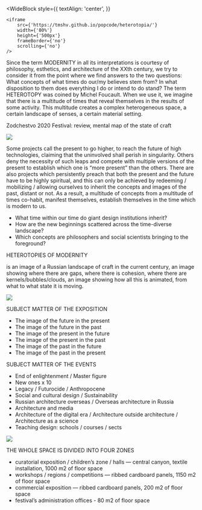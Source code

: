 
<Head>
    <title>
        HETEROTOPIES OF MODERNITY
    </title>
</Head>

<WideBlock
    style={{
        textAlign: 'center',
    }}
>
    <iframe
        src={'https://tmshv.github.io/popcode/heterotopia/'}
        width={'80%'}
        height={'500px'}
        frameBorder={'no'}
        scrolling={'no'}
    />
</WideBlock>

Since the term <HeterotopiaHighlight>MODERNITY</HeterotopiaHighlight> in all its interpretations is courtesy of philosophy, esthetics, and architecture of the XXth century, we try to consider it from the point where we find answers to the two questions:
What concepts of what times do our/my believes stem from?
In what disposition to them does everything I do or intend to do stand?
The term <HeterotopiaHighlight>HETEROTOPY</HeterotopiaHighlight> was coined by Michel Foucault. When we use it, we imagine that there is a multitude of times that reveal themselves in the results of some activity. This multitude creates a complex heterogeneous space, a certain landscape of senses, a certain material setting.

Zodchestvo 2020 Festival: review, mental map of the state of craft

<Image src='https://s.tmshv.com/unit4/heterotopia-heterotopia_01.jpg' />

Some projects call the present to go higher, to reach the future of high technologies, claiming that the uninvolved shall perish in singularity. Others deny the necessity of such leaps and compete with multiple versions of the present to establish which one is “more present” than the others. There are also projects which persistently preach that both the present and the future have to be highly spiritual, and this can only be achieved by redeeming / mobilizing / allowing ourselves to inherit the concepts and images of the past, distant or not. As a result, a multitude of concepts from a multitude of times co-habit, manifest themselves, establish themselves in the time which is modern to us.

- What time within our time do giant design institutions inherit?
- How are the new beginnings scattered across the time-diverse landscape?
- Which concepts are philosophers and social scientists bringing to the foreground?

<HeterotopiaTitle>HETEROTOPIES OF MODERNITY</HeterotopiaTitle>

is an image of a Russian landscape of craft in the current century, an image showing where there are gaps, where there is cohesion, where there are kernels/bubbles/clouds, an image showing how all this is animated, from what to what state it is moving.

<Image src='https://s.tmshv.com/unit4/heterotopia-heterotopia_02.jpg' />

<HeterotopiaTitle>SUBJECT MATTER OF THE EXPOSITION</HeterotopiaTitle>

- The image of the future in the present
- The image of the future in the past
- The image of the present in the future
- The image of the present in the past
- The image of the past in the future
- The image of the past in the present

<HeterotopiaTitle>SUBJECT MATTER OF THE EVENTS</HeterotopiaTitle>

- End of enlightenment / Master figure
- New ones х 10
- Legacy / Futurocide / Anthropocene
- Social and cultural design / Sustainability
- Russian architecture overseas / Overseas architecture in Russia
- Architecture and media
- Architecture of the digital era / Architecture outside architecture / Architecture as a science
- Teaching design: schools / courses / sects

<Image src='https://s.tmshv.com/unit4/heterotopia-heterotopia_03.jpg' />

<HeterotopiaTitle>THE WHOLE SPACE IS DIVIDED INTO FOUR ZONES</HeterotopiaTitle>

- curatorial exposition / children’s zone / halls — central canyon, textile installation, 1000 m2 of floor space
- workshops / regions / competitions — ribbed cardboard panels, 1150 m2 of floor space
- commercial exposition — ribbed cardboard panels, 200 m2 of floor space
- festival’s administration offices - 80 m2 of floor space
